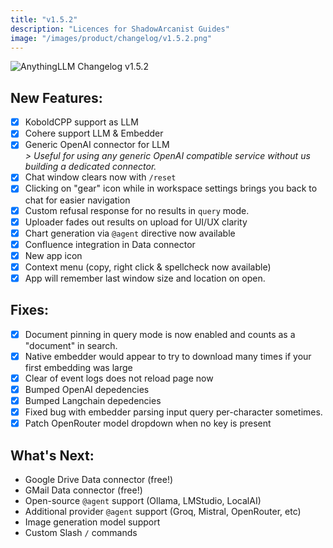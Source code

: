 ```yaml
---
title: "v1.5.2"
description: "Licences for ShadowArcanist Guides"
image: "/images/product/changelog/v1.5.2.png"
---
```


<Image
  src="/images/product/changelog/v1.5.2.png" 
  height={1080} 
  width={1920} 
  quality={100}
  alt="AnythingLLM Changelog v1.5.2"
/>

## New Features:

- [x] KoboldCPP support as LLM
- [x] Cohere support LLM & Embedder
- [x] Generic OpenAI connector for LLM<br/>
_> Useful for using any generic OpenAI compatible service without us building a dedicated connector._
- [x] Chat window clears now with `/reset`
- [x] Clicking on "gear" icon while in workspace settings brings you back to chat for easier navigation
- [x] Custom refusal response for no results in `query` mode.
- [x] Uploader fades out results on upload for UI/UX clarity
- [x] Chart generation via `@agent` directive now available
- [x] Confluence integration in Data connector
- [x] New app icon
- [x] Context menu (copy, right click & spellcheck now available)
- [x] App will remember last window size and location on open.

## Fixes:

- [x] Document pinning in query mode is now enabled and counts as a "document" in search.
- [x] Native embedder would appear to try to download many times if your first embedding was large
- [x] Clear of event logs does not reload page now
- [x] Bumped OpenAI depedencies
- [x] Bumped Langchain depedencies
- [x] Fixed bug with embedder parsing input query per-character sometimes.
- [x] Patch OpenRouter model dropdown when no key is present

## What's Next:

- Google Drive Data connector (free!)
- GMail Data connector (free!)
- Open-source `@agent` support (Ollama, LMStudio, LocalAI)
- Additional provider `@agent` support (Groq, Mistral, OpenRouter, etc)
- Image generation model support
- Custom Slash `/` commands
